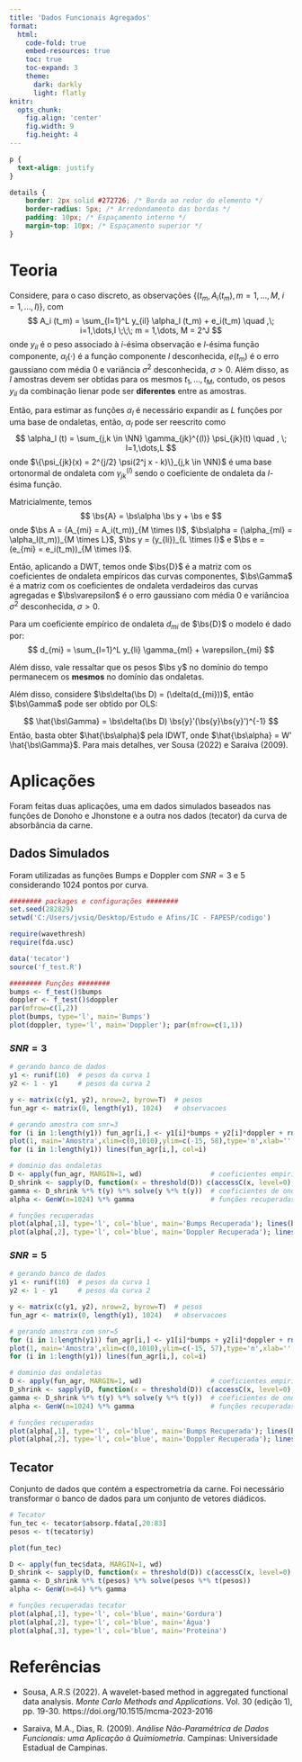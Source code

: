 ```yaml
---
title: 'Dados Funcionais Agregados'
format:
  html:
    code-fold: true
    embed-resources: true
    toc: true
    toc-expand: 3
    theme:
      dark: darkly
      light: flatly
knitr:
  opts_chunk: 
    fig.align: 'center'
    fig.width: 9
    fig.height: 4
---
```


::: {.hidden}
```css
p {
  text-align: justify
}

details {
    border: 2px solid #272726; /* Borda ao redor do elemento */
    border-radius: 5px; /* Arredondamento das bordas */
    padding: 10px; /* Espaçamento interno */
    margin-top: 10px; /* Espaçamento superior */
}
```

$$
\DeclareMathOperator{\tr}{tr}
\DeclareMathOperator{\posto}{posto}
\DeclareMathOperator{\Cov}{Cov}
\DeclareMathOperator{\V}{\mathbb{V}}
\DeclareMathOperator{\E}{\mathbb{E}}
\DeclareMathOperator{\p}{\mathbb{P}}
\newcommand{\bs}[1]{\boldsymbol{#1}}
\newcommand{\bm}[1]{\mathbf{#1}}
\newcommand{\RR}{\mathbb{R}}
\newcommand{\NN}{\mathbb{N}}
\newcommand{\norm}{\mathcal{N}}
$$
:::

# Teoria

Considere, para o caso discreto, as observações $\{(t_m, A_i (t_m), m=1,\dots,M, \; i=1,\dots,I)\}$, com
$$
A_i (t_m) = \sum_{l=1}^L y_{il} \alpha_l (t_m) + e_i(t_m) \quad ,\; i=1,\dots,I \;\;\; m = 1,\dots, M = 2^J
$$
onde $y_{il}$ é o peso associado à $i$-ésima observação e $l$-ésima função componente, $\alpha_l(\cdot)$ é a função componente $l$ desconhecida, $e(t_m)$ é o erro gaussiano com média $0$ e variância $\sigma^2$ desconhecida, $\sigma>0$. Além disso, as $I$ amostras devem ser obtidas para os mesmos $t_1,\dots,t_M$, contudo, os pesos $y_{il}$ da combinação lienar pode ser **diferentes** entre as amostras.

Então, para estimar as funções $\alpha_l$ é necessário expandir as $L$ funções por uma base de ondaletas, então, $\alpha_l$ pode ser reescrito como
$$
\alpha_l (t) = \sum_{j,k \in \NN} \gamma_{jk}^{(l)} \psi_{jk}(t) \quad , \; l=1,\dots,L
$$
onde $\{\psi_{jk}(x) = 2^{j/2} \psi(2^j x - k)\}_{j,k \in \NN}$ é uma base ortonormal de ondaleta com $\gamma_{jk}^{(l)}$ sendo o coeficiente de ondaleta da $l$-ésima função.

Matricialmente, temos
$$
\bs{A} = \bs\alpha \bs y + \bs e 
$$
onde $\bs A = (A_{mi} = A_i(t_m))_{M \times I}$, $\bs\alpha = (\alpha_{ml} = \alpha_l(t_m))_{M \times L}$, $\bs y = (y_{li})_{L \times I}$ e $\bs e = (e_{mi} = e_i(t_m))_{M \times I}$.

Então, aplicando a DWT, temos
\begin{align*}
W\bs{A} &= W\bs\alpha \bs{y} + W\bs{e}\\
\bs{D} &= \bs\Gamma \bs{y} + \bs\varepsilon
\end{align*}
onde $\bs{D}$ é a matriz com os coeficientes de ondaleta empíricos das curvas componentes, $\bs\Gamma$ é a matriz com os coeficientes de ondaleta verdadeiros das curvas agregadas e $\bs\varepsilon$ é o erro gaussiano com média $0$ e variâncioa $\sigma^2$ desconhecida, $\sigma>0$.

Para um coeficiente empírico de ondaleta $d_{mi}$ de $\bs{D}$ o modelo é dado por:
$$
d_{mi} = \sum_{l=1}^L y_{li} \gamma_{ml} + \varepsilon_{mi}
$$

Além disso, vale ressaltar que os pesos $\bs y$ no domínio do tempo permanecem os **mesmos** no domínio das ondaletas. 

Além disso, considere $\bs\delta(\bs D) = (\delta(d_{mi}))$, então $\bs\Gamma$ pode ser obtido por OLS:

$$
\hat{\bs\Gamma} = \bs\delta(\bs D) \bs{y}'(\bs{y}\bs{y}')^{-1}
$$
Então, basta obter $\hat{\bs\alpha}$ pela IDWT, onde $\hat{\bs\alpha} = W' \hat{\bs\Gamma}$. Para mais detalhes, ver Sousa (2022) e Saraiva (2009).


# Aplicações

Foram feitas duas aplicações, uma em dados simulados baseados nas funções de Donoho e Jhonstone e a outra nos dados (tecator) da curva de absorbância da carne.


## Dados Simulados

Foram utilizadas as funções Bumps e Doppler com $SNR=3$ e $5$ considerando $1024$ pontos por curva.

```r
######## packages e configurações ########
set.seed(282829)
setwd('C:/Users/jvsiq/Desktop/Estudo e Afins/IC - FAPESP/codigo')

require(wavethresh)
require(fda.usc)

data('tecator')
source('f_test.R')

######## Funções ########
bumps <- f_test()$bumps
doppler <- f_test()$doppler
par(mfrow=c(1,2))
plot(bumps, type='l', main='Bumps')
plot(doppler, type='l', main='Doppler'); par(mfrow=c(1,1))
```

### $SNR=3$
```r
# gerando banco de dados
y1 <- runif(10)  # pesos da curva 1
y2 <- 1 - y1     # pesos da curva 2

y <- matrix(c(y1, y2), nrow=2, byrow=T)  # pesos
fun_agr <- matrix(0, length(y1), 1024)   # observacoes

# gerando amostra com snr=3
for (i in 1:length(y1)) fun_agr[i,] <- y1[i]*bumps + y2[i]*doppler + rnorm(1024, 0, 7/3)
plot(1, main='Amostra',xlim=c(0,1010),ylim=c(-15, 58),type='n',xlab='',ylab='')
for (i in 1:length(y1)) lines(fun_agr[i,], col=i)

# dominio das ondaletas
D <- apply(fun_agr, MARGIN=1, wd)                 # coeficientes empiricos
D_shrink <- sapply(D, function(x = threshold(D)) c(accessC(x, level=0), x$D))
gamma <- D_shrink %*% t(y) %*% solve(y %*% t(y))  # coeficientes de ondaletas estimados
alpha <- GenW(n=1024) %*% gamma                   # funções recuperadas

# funções recuperadas
plot(alpha[,1], type='l', col='blue', main='Bumps Recuperada'); lines(bumps, type='l')      # bumps
plot(alpha[,2], type='l', col='blue', main='Doppler Recuperada'); lines(doppler, type='l')  # doppler
```


### $SNR=5$
```r
# gerando banco de dados
y1 <- runif(10)  # pesos da curva 1
y2 <- 1 - y1     # pesos da curva 2

y <- matrix(c(y1, y2), nrow=2, byrow=T)  # pesos
fun_agr <- matrix(0, length(y1), 1024)   # observacoes

# gerando amostra com snr=5
for (i in 1:length(y1)) fun_agr[i,] <- y1[i]*bumps + y2[i]*doppler + rnorm(1024, 0, 7/5)
plot(1, main='Amostra',xlim=c(0,1010),ylim=c(-15, 57),type='n',xlab='',ylab='')
for (i in 1:length(y1)) lines(fun_agr[i,], col=i)

# dominio das ondaletas
D <- apply(fun_agr, MARGIN=1, wd)                 # coeficientes empiricos
D_shrink <- sapply(D, function(x = threshold(D)) c(accessC(x, level=0), x$D))
gamma <- D_shrink %*% t(y) %*% solve(y %*% t(y))  # coeficientes de ondaletas estimados
alpha <- GenW(n=1024) %*% gamma                   # funções recuperadas

# funções recuperadas
plot(alpha[,1], type='l', col='blue', main='Bumps Recuperada'); lines(bumps, type='l')      # bumps
plot(alpha[,2], type='l', col='blue', main='Doppler Recuperada'); lines(doppler, type='l')  # doppler
```


## Tecator

Conjunto de dados que contém a espectrometria da carne. Foi necessário transformar o banco de dados para um conjunto de vetores diádicos.

```r
# Tecator
fun_tec <- tecator$absorp.fdata[,20:83]
pesos <- t(tecator$y)

plot(fun_tec)

D <- apply(fun_tec$data, MARGIN=1, wd)
D_shrink <- sapply(D, function(x = threshold(D)) c(accessC(x, level=0), x$D))
gamma <- D_shrink %*% t(pesos) %*% solve(pesos %*% t(pesos))
alpha <- GenW(n=64) %*% gamma

# funções recuperadas tecator
plot(alpha[,1], type='l', col='blue', main='Gordura')
plot(alpha[,2], type='l', col='blue', main='Água')
plot(alpha[,3], type='l', col='blue', main='Proteina')
```


# Referências

::: {#refs}
- Sousa, A.R.S (2022). A wavelet-based method in aggregated functional data analysis. *Monte Carlo Methods and Applications*. Vol. 30 (edição 1), pp. 19-30. https://doi.org/10.1515/mcma-2023-2016

- Saraiva, M.A., Dias, R. (2009). *Análise Não-Paramétrica de Dados Funcionais: uma Aplicação à Quimiometria*. Campinas: Universidade Estadual de Campinas.
:::




